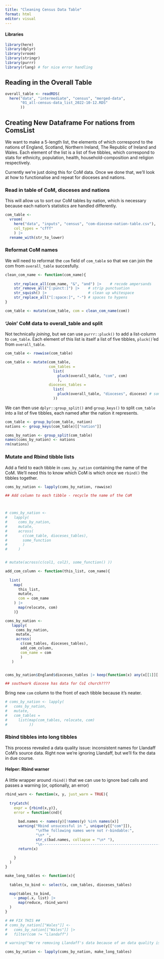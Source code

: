 ```yaml
---
title: "Cleaning Census Data Table"
format: html
editor: visual
---
```


#### Libraries

```r
library(here)
library(dplyr)
library(vroom)
library(stringr)
library(purrr)
library(rlang) # for nice error handling
```

## Reading in the Overall Table

```r
overall_table <- readRDS(
  here("data", "intermediate", "census", "merged-data",
       "01_all-census-data_list_2022-10-12.RDS"
       ))
```

## Creating New Dataframe For nations from ComsList

We want to make a 5-length list, the elements of which correspond to the nations of England, Scotland, Northern Ireland, The Republic of Ireland and Wales. Each element of the list is a list of five tibbles, which correspond to stats for ethnicity, population, health, household-composition and religion respectively.

Currently we're just doing this for CoM data. Once we done that, we'll look at how to functionalise and repeat for dioceses and nations.

### Read in table of CoM, dioceses and nations

This will allow us to sort our CoM tables by nation, which is necessary because each nation's statistics are handled differently.

```r
com_table <-
  vroom(
    here("data", "inputs", "census", "com-diocese-nation-table.csv"),
    col_types = "cfff"
    ) |> 
  rename_with(str_to_lower) 

```

### Reformat CoM names

We will need to reformat the `com` field of `com_table` so that we can join the com from `overall_table` succesfully.

```r

clean_com_name <- function(com_name){
  
    str_replace_all(com_name, "&", "and") |>    # recode ampersands
    str_remove_all("[:punct:]") |>    # strip punctuation
    str_squish() |>                   # clean up whitespace
    str_replace_all("[:space:]", "-") # spaces to hypens
}

com_table <- mutate(com_table, com = clean_com_name(com))
```

### 'Join' CoM data to overall_table and split

Not technically *joining*, but we can use `purrr::pluck()` to add a list-column to `com_table`. Each element of this list is itself a list of five tibbles, `pluck()`'ed from `overall_table`.

```r
com_table <- rowwise(com_table)

com_table <- mutate(com_table, 
                    com_tables = 
                      list(
                        pluck(overall_table, "com", com)
                        ),
                    dioceses_tables = 
                      list(
                        pluck(overall_table, "dioceses", diocese) # something wrong here?
                      ))
```

We can then use `dplyr::group_split()` and `group_keys()` to split `com_table` into a list of five tibbles, each named after the nation it represents.

```r
com_table <- group_by(com_table, nation)
nations <- group_keys(com_table)[["nation"]]

coms_by_nation <- group_split(com_table)
names(coms_by_nation) <- nations
rm(nations)
```

### Mutate and Rbind tibble lists

Add a field to each tibble in `coms_by_nation` containing the name of the CoM. We'll need this to know which CoM is which once we `rbind()` the tibbles together.

```r
coms_by_nation <- lapply(coms_by_nation, rowwise)

## Add column to each tibble - recycle the name of the CoM



# coms_by_nation <- 
#   lapply(
#     coms_by_nation,
#     mutate,
#     across(
#       c(com_table, dioceses_tables),
#       some_function 
#       )
#     )


# mutate(across(c(col1, col2), some_function() ))

add_com_column <- function(this_list, com_name){
  
  list(
    map(
      this_list,
      mutate,
      com = com_name
    ) |> 
      map(relocate, com)
    )}

coms_by_nation <- 
   lapply(
     coms_by_nation,
     mutate,
     across(
       c(com_tables, dioceses_tables),
       add_com_column,
       com_name = com
       )
   )


coms_by_nation$England$dioceses_tables |> keep(function(x) any(x[[1]][["com"]] == "Greenwich"))

## southwark diocese has data for CoI church????
```

Bring new `com` column to the front of each tibble because it's neater.

```r
# coms_by_nation <- lapply(
#   coms_by_nation,
#   mutate,
#   com_tables =
#     list(map(com_tables, relocate, com)
#          ))
```

### Rbind tibbles into long tibbles

This process revealed a data quality issue: inconsistent names for Llandaff CoM's source data. Right now we're ignoring Llandaff, but we'll fix the data in due course.

#### Helper: Rbind warner

A little wrapper around `rbind()` that we can use to ignore bad calls and passes a warning (or, optionally, an error)

```r
rbind_warn <- function(x, y, just_warn = TRUE){
  
  tryCatch(
    expr = {rbind(x,y)},
    error = function(cnd){
      
      bad.names <- names(y)[!names(y) %in% names(x)]
      warning("Rbind unsucessful in ", unique(y[["com"]]),
              "\nThe following names were not r-bindable:",
              "\n* ", 
              str_c(bad.names, collapse = "\n* "),
              "\n------------------------------------------------------\n\n")
      return(x)
      
    }
  )
}

```

```r

make_long_tables <- function(x){
  
  tables_to_bind <- select(x, com_tables, dioceses_tables)

  map(tables_to_bind,
    ~ pmap(.x, list) |>
      map(reduce, rbind_warn)
  )
}

# ## FIX THIS ##
# coms_by_nation[["Wales"]] <-
#   coms_by_nation[["Wales"]] |>
#   filter(com != "Llandaff")

# warning("We're removing Llandaff's data because of an data quality issue. Not a long term fix.")

coms_by_nation <- lapply(coms_by_nation, make_long_tables)
```
